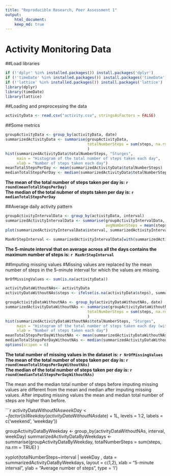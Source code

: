 ```yaml
---
title: "Reproducible Research, Peer Assessment 1"
output: 
    html_document: 
    keep_md: true
---
```

Activity Monitoring Data    
========================  
  
  

##Load libraries
```r
if (!'dplyr' %in% installed.packages()) install.packages('dplyr')
if (!'timeDate' %in% installed.packages()) install.packages('timeDate')
if (!'lattice' %in% installed.packages()) install.packages('lattice')
library(dplyr)
library(timeDate)
library(lattice)
```
  
  
##Loading and preprocessing the data
```r
activityData <- read.csv("activity.csv", stringsAsFactors = FALSE)
```
  
  
##Some metrics
```r
groupActivityData <- group_by(activityData, date)
summarizedActivityData <- summarise(groupActivityData, 
                                    totalNumberSteps = sum(steps, na.rm = TRUE)
                                    )
hist(summarizedActivityData$totalNumberSteps, "Sturges", 
     main = "Histogram of the total number of steps taken each day",
     xlab = "Number of steps taken each day")
meanTotalStepsPerDay <- mean(summarizedActivityData$totalNumberSteps)
medianTotalStepsPerDay <- median(summarizedActivityData$totalNumberSteps)
```

**The mean of the total number of steps taken per day is: `r round(meanTotalStepsPerDay) `  **  
**The median of the total nubmer of stepts taken per day is: `r medianTotalStepsPerDay `  **

##Average daily activity pattern
```r
groupActivityIntervalData <- group_by(activityData, interval)
summarizedActivityIntervalData <- summarise(groupActivityIntervalData,
                                            avgNumberSteps = mean(steps, na.rm = TRUE))
plot(summarizedActivityIntervalData$interval, summarizedActivityIntervalData$avgNumberSteps, type = "l", xlab = "5-minute interval", ylab = "Average number of steps", main =  "Average number of steps per 5-minute interval")

MaxNrStepInterval <- summarizedActivityIntervalData[with(summarizedActivityIntervalData, avgNumberSteps == max(avgNumberSteps)),'interval']
```

**The 5-minute interval that on average across all the days contains the maximum number of steps is: `r MaxNrStepInterval ` **  

##Imputing missing values
#Missing values are replaced by the mean number of steps in the 5-minute interval for which the values are missing.  
```r
NrOfMissingValues <- sum(is.na(activityData))

activityDataWithoutNAs<- activityData
activityDataWithoutNAs$steps <- ifelse(is.na(activityData$steps), summarizedActivityIntervalData$avgNumberSteps[summarizedActivityIntervalData == activityData$interval ], activityData$steps )

groupActivityDataWithoutNAs <- group_by(activityDataWithoutNAs, date)
summarizedActivityDataWithoutNAs <- summarise(groupActivityDataWithoutNAs, 
                                    totalNumberSteps = sum(steps, na.rm = TRUE)
                                    )
hist(summarizedActivityDataWithoutNAs$totalNumberSteps, "Sturges", 
     main = "Histogram of the total number of steps taken each day (with imputed missing values)",
     xlab = "Number of steps taken each day")
meanTotalStepsPerDayWithoutNAs <- mean(summarizedActivityDataWithoutNAs$totalNumberSteps)
medianTotalStepsPerDayWithoutNAs <- median(summarizedActivityDataWithoutNAs$totalNumberSteps)
options(scipen = 6)

```

**The total number of missing values in the dataset is: `r NrOfMissingValues `**  
**The mean of the total number of steps taken per day is: `r round(meanTotalStepsPerDayWithoutNAs) `  **  
**The median of the total number of steps taken per day is: `r round(medianTotalStepsPerDayWithoutNAs) `  **  
  
The mean and the median total number of steps before imputing missing values are different from the mean and median after imputing missing values. After imputing missing values the mean and median total number of steps are higher than before. 

```r
activityDataWithoutNAs$weekDay <- factor(isWeekday(activityDataWithoutNAs$date) + 1L, levels = 1:2, labels = c('weekend', 'weekday'))

groupActivityDataByWeekday <- group_by(activityDataWithoutNAs, interval, weekDay)
summarizedActivityDataByWeekdays <- summarise(groupActivityDataByWeekday, 
                                    totalNumberSteps = sum(steps, na.rm = TRUE)
                                    )


xyplot(totalNumberSteps~interval | weekDay , data = summarizedActivityDataByWeekdays, layout = c(1,2), xlab = "5-minute interval", ylab = "Average number of steps", type = 'l')
